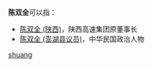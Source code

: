 '''陈双全'''可以指：
* [[陈双全_(陕西)|陈双全 (陕西)]]，陕西高速集团原董事长
* [[陈双全_(澎湖县议员)|陈双全 (澎湖县议员)]]，中华民国政治人物

{{disambig}}

[[Category:三字陈姓人名消歧义|shuang]]